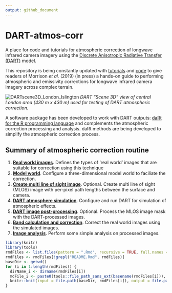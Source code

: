 ```yaml
---
output: github_document
---
```

# DART-atmos-corr
A place for code and tutorials for atmospheric correction of longwave infrared camera imagery using the [Discrete Anisotropic Radiative Transfer (DART)](http://www.cesbio.ups-tlse.fr/us/dart.html) model.

This repository is being constantly updated with [tutorials](tutorials) and [code](code) to give readers of Morrison *et al.* (2019) (in press) a hands-on guide to performing atmospheric and emissivity corrections for longwave infrared camera imagery across complex terrain.

![DARTscene3D_London_Islington](readme/DARTscene3D_London_Islington.PNG)
*DART "Scene 3D" view of central London area (430 m x 430 m) used for testing of DART atmospheric correction.*

A software package has been developed to work with DART outputs: [daRt for the R programming language](https://github.com/willmorrison1/daRt) and complements the atmospheric correction processing and analysis. daRt methods are being developed to simplify the atmospheric correction process. 

## Summary of atmospheric correction routine 

1. [**Real world images**](tutorials/Real-world-images). 
Defines the types of 'real world' images that are suitable for correction using this technique
2. [**Model world**](tutorials/Model-world). 
Configure a three-dimensional model world to faciliate the correction.
3. [**Create multi line of sight image**](tutorials/Multi-line-of-sight-images). 
Optional. Create multi line of sight (MLOS) image with per-pixel path lengths between the surface and camera.
4. [**DART atmosphere simulation**](tutorials/DART-simulation). 
Configure and run DART for simulation of atmospheric effects.
5. [**DART image post-processing**](tutorials/DART-simulation-post-processing). 
Optional. Process the MLOS image mask with the DART-processed images.
6. [**Band calculation and correction**](tutorials/Band-calculation). 
Correct the real world images using the simulated images.
7. [**Image analysis**](tutorials/Image-analysis). Perform some simple analysis on processed images.

```r
library(knitr)
library(tools)
rmdFiles <- list.files(pattern = ".Rmd", recursive = TRUE, full.names = TRUE)
rmdFiles <- rmdFiles[!grepl("README.Rmd", rmdFiles)]
baseDir <- getwd()
for (i in 1:length(rmdFiles)) {
  dirName_i <- dirname(rmdFiles[i])
  mdFile_i <- paste0(tools::file_path_sans_ext(basename(rmdFiles[i])), ".md")
  knitr::knit(input = file.path(baseDir, rmdFiles[i]), output = file.path(baseDir, mdFile_i))
}
```